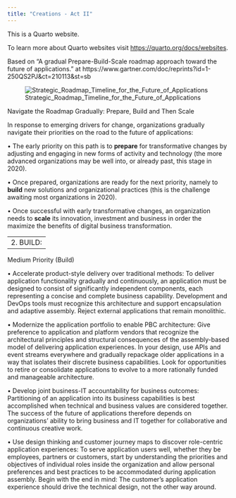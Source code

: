 ```yaml
---
title: "Creations - Act II"
---
```


This is a Quarto website.

To learn more about Quarto websites visit <https://quarto.org/docs/websites>.

Based on "A gradual Prepare-Build-Scale roadmap approach toward the future of applications." at https://www.gartner.com/doc/reprints?id=1-250QS2PJ&ct=210113&st=sb

![Strategic_Roadmap_Timeline_for_the_Future_of_Applications](https://github.com/vanHeemstraSystems/creations-act-ii/assets/1499433/cb0e3d90-af4c-41c4-9ea2-6f6e34c6da2e)

Navigate the Roadmap Gradually: Prepare, Build and Then Scale

In response to emerging drivers for change, organizations gradually navigate their priorities on the road to the future of applications:

•	The early priority on this path is to **prepare** for transformative changes by adjusting and engaging in new forms of activity and technology (the more advanced organizations may be well into, or already past, this stage in 2020).

•	Once prepared, organizations are ready for the next priority, namely to **build** new solutions and organizational practices (this is the challenge awaiting most organizations in 2020).

•	Once successful with early transformative changes, an organization needs to **scale** its innovation, investment and business in order the maximize the benefits of digital business transformation.

--
2.	BUILD:
--

Medium Priority (Build)

•	Accelerate product-style delivery over traditional methods: To deliver application functionality gradually and continuously, an application must be designed to consist of significantly independent components, each representing a concise and complete business capability. Development and DevOps tools must recognize this architecture and support encapsulation and adaptive assembly. Reject external applications that remain monolithic.

•	Modernize the application portfolio to enable PBC architecture: Give preference to application and platform vendors that recognize the architectural principles and structural consequences of the assembly-based model of delivering application experiences. In your design, use APIs and event streams everywhere and gradually repackage older applications in a way that isolates their discrete business capabilities. Look for opportunities to retire or consolidate applications to evolve to a more rationally funded and manageable architecture.

•	Develop joint business-IT accountability for business outcomes: Partitioning of an application into its business capabilities is best accomplished when technical and business values are considered together. The success of the future of applications therefore depends on organizations’ ability to bring business and IT together for collaborative and continuous creative work.

•	Use design thinking and customer journey maps to discover role-centric application experiences: To serve application users well, whether they be employees, partners or customers, start by understanding the priorities and objectives of individual roles inside the organization and allow personal preferences and best practices to be accommodated during application assembly. Begin with the end in mind: The customer’s application experience should drive the technical design, not the other way around.
